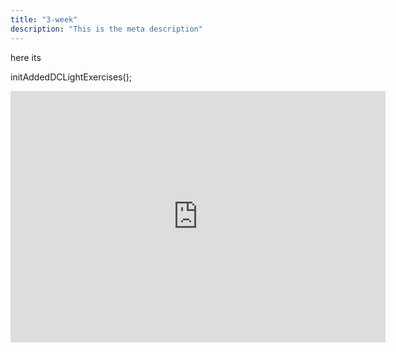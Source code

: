 ```yaml
---
title: "3-week"
description: "This is the meta description"
---
```


here its

initAddedDCLightExercises();

<iframe
  src="https://scratch.mit.edu/projects/390035617/embed"
  allowtransparency="true"
  width="600"
  height="402"
  frameborder="0"
  scrolling="no"
  allowfullscreen
></iframe>
